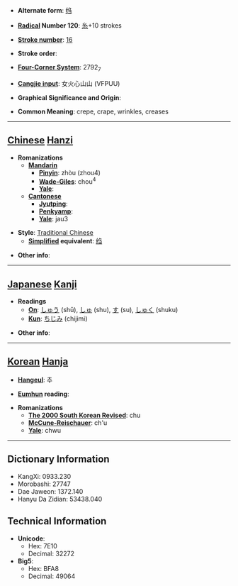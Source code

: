 * '''Alternate form''': [[绉]]

* '''[[Wiktionary:Chinese radical index| Radical]] Number 120''': [[Wiktionary:Chinese radical index 糸|糸]]+10 strokes

* '''[[Wiktionary:Chinese total strokes index|Stroke number]]''': [[Wiktionary:Chinese total strokes index 16|16]]

* '''Stroke order''': 

* '''[[Wiktionary:Chinese four corner index|Four-Corner System]]''': 2792<sub>7</sub>

* '''[[Wiktionary:Chinese Cangjie index|Cangjie input]]''': 女火心山山 (VFPUU)

* '''Graphical Significance and Origin''': 

* '''Common Meaning''': crepe, crape, wrinkles, creases

----

== [[Chinese]] [[Hanzi]] ==

* '''Romanizations'''
** '''[[Mandarin]]'''
*** '''[[Pinyin]]''': zhòu (zhou4)
*** '''[[Wade-Giles]]''': chou<sup>4</sup>
*** '''[[Yale]]''': 
** '''[[Cantonese]]'''
*** '''[[Jyutping]]''':
*** '''[[Penkyamp]]''': 
*** '''[[Yale]]''': jau3

* '''Style''': [[Traditional Chinese]] 
** '''[[Simplified Chinese|Simplified]] equivalent''': [[绉]]

* '''Other info''': 

----

== [[Japanese]] [[Kanji]] ==

* '''Readings'''
** '''[[On]]''': [[しゅう]] (shū), [[しゅ]] (shu), [[す]] (su), [[しゅく]] (shuku)
** '''[[Kun]]''': [[ちじみ]] (chijimi)

* '''Other info''':  

----

== [[Korean]] [[Hanja]] ==

* '''[[Hangeul]]''': 추

* '''[[Eumhun]] reading''': 

* '''Romanizations'''
** '''[[The 2000 South Korean Revised Romanization|The 2000 South Korean Revised]]''': chu
** '''[[McCune-Reischauer]]''': ch'u
** '''[[Yale]]''': chwu

----

== Dictionary Information ==

* KangXi: 0933.230
* Morobashi: 27747
* Dae Jaweon: 1372.140
* Hanyu Da Zidian: 53438.040

== Technical Information ==

* '''Unicode''':
** Hex: 7E10
** Decimal: 32272
* '''Big5''':
** Hex: BFA8
** Decimal: 49064